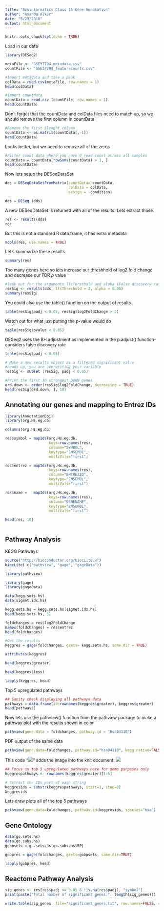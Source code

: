 ```yaml
---
title: "Bioinformatics Class 15 Gene Annotation"
author: "Amanda Alker"
date: "5/23/2018"
output: html_document
---
```


```r
knitr::opts_chunk$set(echo = TRUE)
```

Load in our data 

```r
library(DESeq2)
```

```r
metaFile <- "GSE37704_metadata.csv"
countFile <- "GSE37704_featurecounts.csv"

#Import metadata and take a peak
colData = read.csv(metaFile, row.names = 1)
head(colData)
```

```r
#Import countdata
countData = read.csv (countFile, row.names = 1)
head(countData)
```

Don't forget that the countData and colData files need to match up, so we should remove the first column in countData

```r
#Remove the first $lenght column
countData <- as.matrix(countData[,-1])
head(countData)
```

Looks better, but we need to remove all of the zeros 
```r
#Filter count data where you have 0 read count across all samples
countData = countData[rowSums(countData) > 1, ]
head(countData)
```

Now lets setup the DESeqDataSet

```r
dds = DESeqDataSetFromMatrix(countData= countData, 
                             colData = colData,
                             design = ~condition)

dds = DESeq (dds)
```

A new DESeqDataSet is returned with all of the results. Lets extract those. 

```r
res <- results(dds)
res
```

But this is not a standard R data.frame, it has extra metadata
```r
mcols(res, use.names = TRUE)
```

Let's summarize these results
```r
summary(res)
```

Too many genes here so lets increase our threshhold of log2 fold change and decrease our FDR *p* value

```r
#look out for the arguments lfcThreshold and alpha (False discovery rate)
resSig <- results(dds, lfcThreshold = 2, alpha = 0.05)
summary(resSig)
```

You could also use the table() function on the output of results

```r
table(resSig$padj < 0.05, resSig$log2FoldChange > 2)
```

Watch out for what just putting the p-value would do
```r
table(resSig$pvalue < 0.05)
```

DESeq2 uses the BH adjustment as implemented in the p.adjust() function- considers false discovery rate

```r
table(resSig$padj < 0.05)
```

```r
# Make a new results object as a filtered significant value 
#heads up, you are overwriting your variable
resSig <- subset (resSig, padj < 0.05)

#Print the first 10 strongest DOWN genes
ord.down <- order(resSig$log2FoldChange, decreasing = TRUE)
head(resSig[ord.down, ], 10)
```

## Annotating our genes and mapping to Entrez IDs 

```r
library(AnnotationDbi)
library(org.Hs.eg.db)

columns(org.Hs.eg.db)
```

```r
res$symbol = mapIds(org.Hs.eg.db,
                    keys=row.names(res), 
                    column="SYMBOL",
                    keytype="ENSEMBL",
                    multiVals="first")

res$entrez = mapIds(org.Hs.eg.db,
                    keys=row.names(res), 
                    column="ENTREZID",
                    keytype="ENSEMBL",
                    multiVals="first")

res$name =   mapIds(org.Hs.eg.db,
                    keys=row.names(res), 
                    column="GENENAME",
                    keytype="ENSEMBL",
                    multiVals="first")

head(res, 10)
                  
``` 

## Pathway Analysis 

KEGG Pathways 
```r
source("http://bioconductor.org/biocLite.R")
biocLite( c("pathview", "gage", "gageData"))
```

```r
library(pathview)
```

```r
library(gage)
library(gageData)

data(kegg.sets.hs)
data(sigmet.idx.hs)

kegg.sets.hs = kegg.sets.hs[sigmet.idx.hs]
head(kegg.sets.hs, 3)
```

```r
foldchanges = res$log2FoldChange
names(foldchanges) = res$entrez
head(foldchanges)
```

```r
#Get the results
keggres = gage(foldchanges, gsets= kegg.sets.hs, same.dir = TRUE)
```

```r
attributes(keggres)
```

```r
head(keggres$greater)
```

```r
head(keggres$less)
```

```r
lapply(keggres, head)
```

Top 5 upregulated pathways 
```r
## Sanity check displaying all pathways data
pathways = data.frame(id=rownames(keggres$greater), keggres$greater)
head(pathways)
```

Now lets use the pathview() function from the pathview package to make a pathway plot with the results shown in color

```r
pathview(gene.data = foldchanges, pathway.id = "hsa04110")
```

PDF output of the same data 
```r
pathview(gene.data=foldchanges, pathway.id="hsa04110", kegg.native=FALSE)

```

This code "![](hsa04110.pathview.png)" adds the image into the knit document:
![](hsa04110.pathview.png)


```r
## Focus on top 5 upregulated pathways here for demo purposes only
keggrespathways <- rownames(keggres$greater)[1:5]

# Extract the IDs part of each string
keggresids = substr(keggrespathways, start=1, stop=8)
keggresids
```

Lets draw plots all of the top 5 pathways 
```r
pathview(gene.data=foldchanges, pathway.id=keggresids, species="hsa")
```

## Gene Ontology

```r
data(go.sets.hs)
data(go.subs.hs)
gobpsets = go.sets.hs[go.subs.hs$BP]

gobpres = gage(foldchanges, gsets=gobpsets, same.dir=TRUE)

lapply(gobpres, head)
```

## Reactome Pathway Analysis 

```r
sig_genes <- res[res$padj <= 0.05 & !is.na(res$padj), "symbol"]
print(paste("Total number of significant genes:", length(sig_genes)))

```

```r
write.table(sig_genes, file="significant_genes.txt", row.names=FALSE, col.names=FALSE, quote=FALSE)
```

